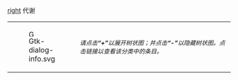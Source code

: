 [[image:Nuvola_apps_bookcase.png|right]]
<categorytree>代谢</categorytree>
{| style="background-color: transparent;" border="0" cellpadding="0" cellspacing="0"
|-
| width="25" alig="center" | [[Image:Gtk-dialog-info.svg|15px]]
| <small>''请点击'''''“+”'''''以展开树状图；并点击'''''“-”'''''以隐藏树状图。点击链接以查看该分类中的条目。''</small>
|}